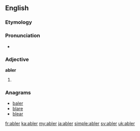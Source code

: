 ==English==

===Etymology===
{{suffix|able|er}}

===Pronunciation===
* {{a|US}} {{IPA|/eɪ.blɚ/|/eɪ.bə.lɚ/}}

===Adjective===
'''abler'''

# {{comparative of|able}}

===Anagrams===
* [[baler#English|baler]]
* [[blare#English|blare]]
* [[blear#English|blear]]

[[fr:abler]]
[[ka:abler]]
[[my:abler]]
[[ja:abler]]
[[simple:abler]]
[[sv:abler]]
[[uk:abler]]
